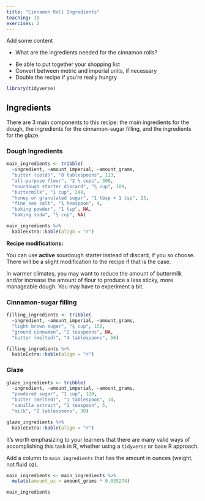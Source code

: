 ```yaml
---
title: "Cinnamon Roll Ingredients"
teaching: 10
exercises: 2
---
```


Add some content

:::::::::::::::::::::::::::::::::::::: questions 

- What are the ingredients needed for the cinnamon rolls?

::::::::::::::::::::::::::::::::::::::::::::::::

::::::::::::::::::::::::::::::::::::: objectives

- Be able to put together your shopping list
- Convert between metric and imperial units, if necessary
- Double the recipe if you're really hungry

::::::::::::::::::::::::::::::::::::::::::::::::

```r
library(tidyverse)
```


## Ingredients

There are 3 main components to this recipe: the main ingredients for the dough, the ingredients for the cinnamon-sugar filling, and the ingredients for the glaze.

### Dough Ingredients

```r
main_ingredients <- tribble(
  ~ingredient, ~amount_imperial, ~amount_grams,
  "butter (cold)", "8 tablespoons", 113,
  "all-purpose flour", "2 ½ cups", 300,
  "sourdough starter discard", "⅓ cup", 100,
  "buttermilk", "1 cup", 240,
  "honey or granulated sugar", "1 tbsp + 1 tsp", 25,
  "fine sea salt", "¾ teaspoon", 4,
  "baking powder", "1 tsp", NA,
  "baking soda", "½ cup", NA)

main_ingredients %>% 
  kableExtra::kable(align = "r")
```

::::::::::::::::::::::::::::: callout

**Recipe modifications:**

You can use **active** sourdough starter instead of discard, if you so choose. There will be a slight modification to the recipe if that is the case.

In warmer climates, you may want to reduce the amount of buttermilk and/or increase the amount of flour to produce a less sticky, more manageable dough. You may have to experiment a bit.

:::::::::::::::::::::::::::::

### Cinnamon-sugar filling

```r
filling_ingredients <- tribble(
  ~ingredient, ~amount_imperial, ~amount_grams,
  "light brown sugar", "¾ cup", 150,
  "ground cinnamon", "2 teaspoons", NA,
  "butter (melted)", "4 tablespoons", 56)

filling_ingredients %>% 
  kableExtra::kable(align = "r")
```


### Glaze 

```r
glaze_ingredients <- tribble(
  ~ingredient, ~amount_imperial, ~amount_grams,
  "powdered sugar", "1 cup", 120,
  "butter (melted)", "1 tablespoon", 14,
  "vanilla extract", "1 teaspoon", 5,
  "milk", "2 tablespoons", 30)

glaze_ingredients %>% 
  kableExtra::kable(align = "r")
```

::::::::::::::::::::::::::::::::::::: instructor

It's worth emphasizing to your learners that there are many valid ways of accomplishing this task in R, whether using a `tidyverse` or base R approach.

::::::::::::::::::::::::::::::::::::: 


::::::::::::::::::::::::::::::::::::: challenge

Add a column to `main_ingredients` that has the amount in ounces (weight, not fluid oz).

::::::::::::::::::::::::::::::::::::: solution

```r
main_ingredients <- main_ingredients %>% 
  mutate(amount_oz = amount_grams * 0.035274)

main_ingredients
```


::::::::::::::::::::::::::::::::::::::::::::::::

::::::::::::::::::::::::::::::::::::::::::::::::

